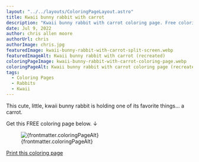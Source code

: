 ```yaml
---
layout: "../../layouts/ColoringPageLayout.astro"
title: Kwaii bunny rabbit with carrot
description: "Kwaii bunny rabbit with carrot coloring page. Free coloring page."
date: Jul 9, 2022
author: chris allen moore
authorUrl: chris
authorImage: chris.jpg
featuredImage: kwaii-bunny-rabbit-with-carrot-split-screen.webp
featuredImageAlt: Kwaii bunny rabbit with carrot (recreated)
coloringPageImage: kwaii-bunny-rabbit-with-carrot-coloring-page.webp
coloringPageAlt: Kwaii bunny rabbit with carrot coloring page (recreated)
tags:
  - Coloring Pages
  - Rabbits
  - Kwaii
---
```


This cute, little, kwaii bunny rabbit is holding one of its favorite things... a carrot.

Get this FREE coloring page below. ↓

<figure class="text-center mt-0">
  <img
    src={`/images/coloring-pages/${frontmatter.coloringPageImage}`}
    alt={frontmatter.coloringPageAlt}
    class="w-full"
  />
  <figcaption class="text-sm">{frontmatter.coloringPageAlt}</figcaption>
</figure>

<div class="text-center">
  <a
    target="_blank"
    href={`/images/coloring-pages/${frontmatter.coloringPageImage}/`}
    class="no-underline bg-paradiso-600 hover:bg-paradiso-700 text-white py-4 px-5 rounded-full leading-normal"
  >
    <span>Print this coloring page</span>
  </a>
</div>
